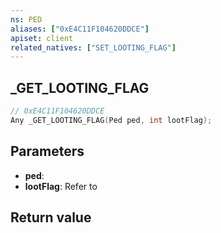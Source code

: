 ```yaml
---
ns: PED
aliases: ["0xE4C11F104620DDCE"]
apiset: client
related_natives: ["SET_LOOTING_FLAG"]
---
```

## _GET_LOOTING_FLAG

```c
// 0xE4C11F104620DDCE
Any _GET_LOOTING_FLAG(Ped ped, int lootFlag);
```

## Parameters
* **ped**:
* **lootFlag**: Refer to <EmbeddedEnum name="CLootingFlags__Flags" />

## Return value